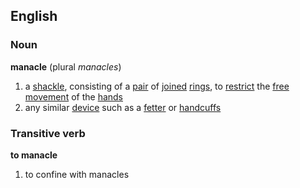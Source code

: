 ==English==
===Noun===
'''manacle'''  (plural ''manacles'')
# a [[shackle]], consisting of a [[pair]] of [[joined]] [[ring]]s, to [[restrict]] the [[free]] [[movement]] of the [[hand]]s
# any similar [[device]] such as a [[fetter]] or [[handcuff]]s
===Transitive verb===
'''to manacle'''
# to confine with manacles